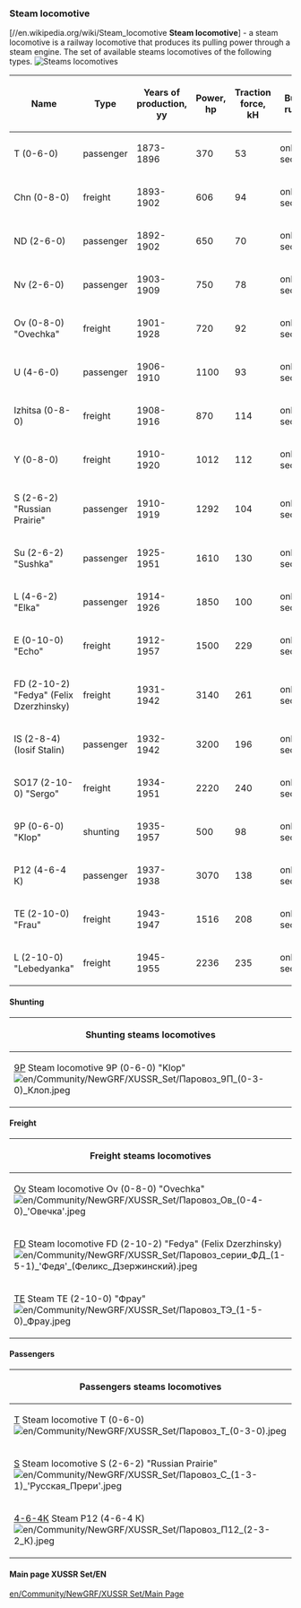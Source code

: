 === Steam locomotive ===
[//en.wikipedia.org/wiki/Steam_locomotive '''Steam locomotive'''] - a steam locomotive is a railway locomotive that produces its pulling power through a steam engine.
The set of available steams locomotives  of the following types.
[[File:en/Steams locomotives 5.png|frame| Steams locomotives]]

{|class="wikitable sortable"
|-
! Name
! Type
! Years of production,  <br>yy
! Power,<br>hp
! Traction force,<br>kH
! Build rules
|-
|Т (0-6-0)
|passenger
|1873-1896
|370
|53
|only 1 section
|-
|Chn (0-8-0) 
|freight
|1893-1902
|606
|94
|only 1 section
|-
| ND (2-6-0)
| passenger
| 1892-1902
| 650
| 70
| only 1 section
|-
| Nv (2-6-0)
| passenger
| 1903-1909
| 750
| 78
| only 1 section
|-
| Ov (0-8-0) "Ovechka"
| freight
| 1901-1928
| 720
| 92
| only 1 section
|-
| U (4-6-0) 
| passenger
| 1906-1910
| 1100
| 93
| only 1 section
|-
| Izhitsa (0-8-0) 
| freight
| 1908-1916
| 870
| 114
| only 1 section
|-
| Y (0-8-0) 
| freight
| 1910-1920
| 1012
| 112
| only 1 section
|-
| S (2-6-2) "Russian Prairie"
| passenger
| 1910-1919
| 1292
| 104
| only 1 section
|-
| Su (2-6-2) "Sushka"
| passenger
| 1925-1951
| 1610
| 130
| only 1 section
|-
| L (4-6-2) "Elka"
| passenger
| 1914-1926
| 1850
| 100
| only 1 section
|-
| E (0-10-0) "Echo"
| freight
| 1912-1957
| 1500
| 229
| only 1 section
|-
| FD (2-10-2) "Fedya" (Felix Dzerzhinsky)
| freight
| 1931-1942
| 3140
| 261
| only 1 section
|-
| IS (2-8-4) (Iosif Stalin)
| passenger
| 1932-1942
| 3200
| 196
| only 1 section
|-
| SO17 (2-10-0) "Sergo"
| freight
| 1934-1951
| 2220
| 240
| only 1 section
|-
| 9P (0-6-0) "Klop"
| shunting
| 1935-1957
| 500
| 98
| only 1 section
|-
|P12 (4-6-4 К) 
|passenger
|1937-1938
|3070
|138
|only 1 section
|-
| TE (2-10-0) "Frau"
| freight
| 1943-1947
| 1516
| 208
| only 1 section
|-
| L (2-10-0) "Lebedyanka"
| freight
| 1945-1955
| 2236
| 235
| only 1 section
|}

==== Shunting==== 

{| class="wikitable mw-collapsible mw-collapsed"
|-
! Shunting steams locomotives
|-
| [https://ru.wikipedia.org/wiki/9П 9P] Steam locomotive 9P (0-6-0) "Klop" <br> [[File:en/Community/NewGRF/XUSSR Set/Паровоз 9П (0-3-0) Клоп.jpeg]]
|}

====Freight====
{| class="wikitable sortable mw-collapsible mw-collapsed"
|-
! Freight steams locomotives
|-
|[https://ru.wikipedia.org/wiki/Паровоз_О#.D0.9F.D0.B0.D1.80.D0.BE.D0.B2.D0.BE.D0.B7.D1.8B_.D1.81.D0.B5.D1.80.D0.B8.D0.B9_.D0.9E.D0.B2_.D0.B8_.D0.9E.D0.BA Ov] Steam locomotive Ov (0-8-0) "Ovechka" <br> [[File:en/Community/NewGRF/XUSSR Set/Паровоз Ов (0-4-0) 'Овечка'.jpeg]] || [https://ru.wikipedia.org/wiki/Паровоз_Ѵ Izhitsa] Паровоз Izhitsa (0-8-0) <br>[[File:en/Community/NewGRF/XUSSR Set/Паровоз Ѵ (0-4-0).jpeg]] || [https://ru.wikipedia.org/wiki/Паровоз_Ы Y] Steam locomotive Y (0-8-0) <br>[[File:en/Community/NewGRF/XUSSR Set/Паровоз Ы (0-4-0).jpeg]] || [https://ru.wikipedia.org/wiki/Паровоз_Э E] Steam locomotive E (0-5-0) "Echo" <br> [[File:en/Community/NewGRF/XUSSR Set/Паровоз Э (0-5-0) 'Эхо'.jpeg]]  
|-
| [https://ru.wikipedia.org/wiki/ФД FD] Steam locomotive FD (2-10-2) "Fedya" (Felix Dzerzhinsky) <br> [[File:en/Community/NewGRF/XUSSR Set/Паровоз серии ФД (1-5-1) 'Федя' (Феликс Дзержинский).jpeg]] || [https://ru.wikipedia.org/wiki/СО_(паровоз) SO17] Steam locomotive SO17 (2-10-0) "Sergo" <br> [[File:en/Community/NewGRF/XUSSR Set/Паровоз СО17 (1-5-0) 'Серьго'.jpeg]] || [https://ru.wikipedia.org/wiki/Паровоз_Л L] Steam locomotive L (2-10-0) "Lebedyanka" <br> [[File:en/Community/NewGRF/XUSSR Set/Паровоз Л (1-5-0) 'Лебедянка'.jpeg]] || [https://ru.wikipedia.org/wiki/Паровоз_Ч Ch] Steam locomotive Chn (0-8-0) <br> [[File:en/Community/NewGRF/XUSSR Set/Чн.jpeg]]
|-
| [https://ru.wikipedia.org/wiki/Паровоз_ТЭ ТE] Steam ТE (2-10-0) "Фрау"<br> [[File:en/Community/NewGRF/XUSSR Set/Паровоз ТЭ (1-5-0) Фрау.jpeg]]
|}

====Passengers====

{| class="wikitable mw-collapsible mw-collapsed"
|-
! Passengers steams locomotives
|-
| [https://ru.wikipedia.org/wiki/Паровоз_Т Т] Steam locomotive Т (0-6-0) <br> [[File:en/Community/NewGRF/XUSSR Set/Паровоз Т (0-3-0).jpeg]] || [https://ru.wikipedia.org/wiki/Паровоз_Н ND] Steam locomotive ND (2-6-0) <br> [[File:en/Community/NewGRF/XUSSR Set/Паровоз НД (1-3-0).jpeg]] || [https://ru.wikipedia.org/wiki/Паровоз_Н Nv] Steam locomotive Nv (2-6-0) <br> [[File:en/Community/NewGRF/XUSSR Set/Паровоз Нв (1-3-0).jpeg]] || [https://ru.wikipedia.org/wiki/Паровоз_У U] Steam locomotive U (4-6-0) <br> [[File:en/Community/NewGRF/XUSSR Set/Паровоз У (2-3-0).jpeg]]  
|-
| [https://ru.wikipedia.org/wiki/Паровоз_С S] Steam locomotive S (2-6-2) "Russian Prairie" <br> [[File:en/Community/NewGRF/XUSSR Set/Паровоз С (1-3-1) 'Русская Прери'.jpeg]] || [https://ru.wikipedia.org/wiki/Паровоз_Л L] Steam locomotive L (4-6-2) "Elka" <br> [[File:en/Community/NewGRF/XUSSR Set/Паровоз Л (2-3-1) 'Элька'.jpeg]] || [https://ru.wikipedia.org/wiki/Су_(паровоз) Su]  Steam locomotive Su (2-6-2) "Sushka" <br> [[File:en/Community/NewGRF/XUSSR Set/Паровоз Су (1-3-1) 'Сушка'.jpeg]] || [https://ru.wikipedia.org/wiki/ИС_(паровоз) IS] Steam locomotive IS (2-8-4) (Iosif Stalin) <br> [[File:en/Community/NewGRF/XUSSR Set/Паровоз ИС (1-4-2) (Иосиф Сталин).jpeg]]
 
|-
| [https://ru.wikipedia.org/wiki/2-3-2К 4-6-4К] Steam P12 (4-6-4 К) <br> [[File:en/Community/NewGRF/XUSSR Set/Паровоз П12 (2-3-2 К).jpeg]]
|}

====Main page XUSSR Set/EN====
[[en/Community/NewGRF/XUSSR Set/Main Page]]